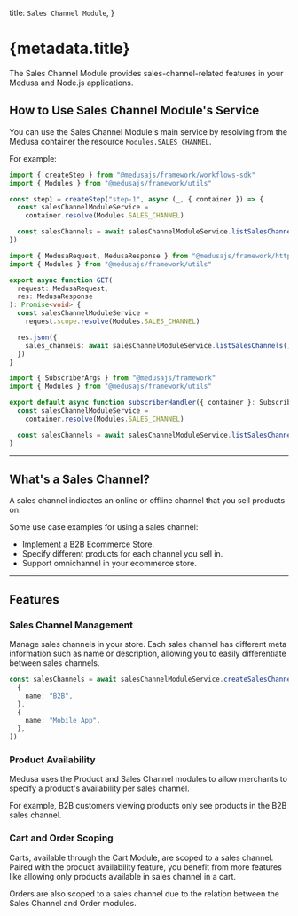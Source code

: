 
  title: `Sales Channel Module`,
}

# {metadata.title}

The Sales Channel Module provides sales-channel-related features in your Medusa and Node.js applications.

## How to Use Sales Channel Module's Service

You can use the Sales Channel Module's main service by resolving from the Medusa container the resource `Modules.SALES_CHANNEL`.

For example:

<CodeTabs groupId="resource-type">
  <CodeTab label="Workflow Step" value="workflow-step">

```ts title="src/workflows/hello-world/step1.ts"
import { createStep } from "@medusajs/framework/workflows-sdk"
import { Modules } from "@medusajs/framework/utils"

const step1 = createStep("step-1", async (_, { container }) => {
  const salesChannelModuleService =
    container.resolve(Modules.SALES_CHANNEL)

  const salesChannels = await salesChannelModuleService.listSalesChannels()
})
```

  </CodeTab>
  <CodeTab label="API Route" value="api-route">

```ts title="src/api/store/custom/route.ts"
import { MedusaRequest, MedusaResponse } from "@medusajs/framework/http"
import { Modules } from "@medusajs/framework/utils"

export async function GET(
  request: MedusaRequest,
  res: MedusaResponse
): Promise<void> {
  const salesChannelModuleService =
    request.scope.resolve(Modules.SALES_CHANNEL)

  res.json({
    sales_channels: await salesChannelModuleService.listSalesChannels(),
  })
}
```

  </CodeTab>
  <CodeTab label="Subscriber" value="subscribers">

```ts title="src/subscribers/custom-handler.ts"
import { SubscriberArgs } from "@medusajs/framework"
import { Modules } from "@medusajs/framework/utils"

export default async function subscriberHandler({ container }: SubscriberArgs) {
  const salesChannelModuleService =
    container.resolve(Modules.SALES_CHANNEL)

  const salesChannels = await salesChannelModuleService.listSalesChannels()
}
```

  </CodeTab>
</CodeTabs>

---

## What's a Sales Channel?

A sales channel indicates an online or offline channel that you sell products on.

Some use case examples for using a sales channel:

- Implement a B2B Ecommerce Store.
- Specify different products for each channel you sell in.
- Support omnichannel in your ecommerce store.

---

## Features

### Sales Channel Management

Manage sales channels in your store. Each sales channel has different meta information such as name or description, allowing you to easily differentiate between sales channels.

```ts
const salesChannels = await salesChannelModuleService.createSalesChannels([
  {
    name: "B2B",
  },
  {
    name: "Mobile App",
  },
])
```

### Product Availability

Medusa uses the Product and Sales Channel modules to allow merchants to specify a product's availability per sales channel.

For example, B2B customers viewing products only see products in the B2B sales channel.

### Cart and Order Scoping

Carts, available through the Cart Module, are scoped to a sales channel. Paired with the product availability feature, you benefit from more features like allowing only products available in sales channel in a cart.

Orders are also scoped to a sales channel due to the relation between the Sales Channel and Order modules.
